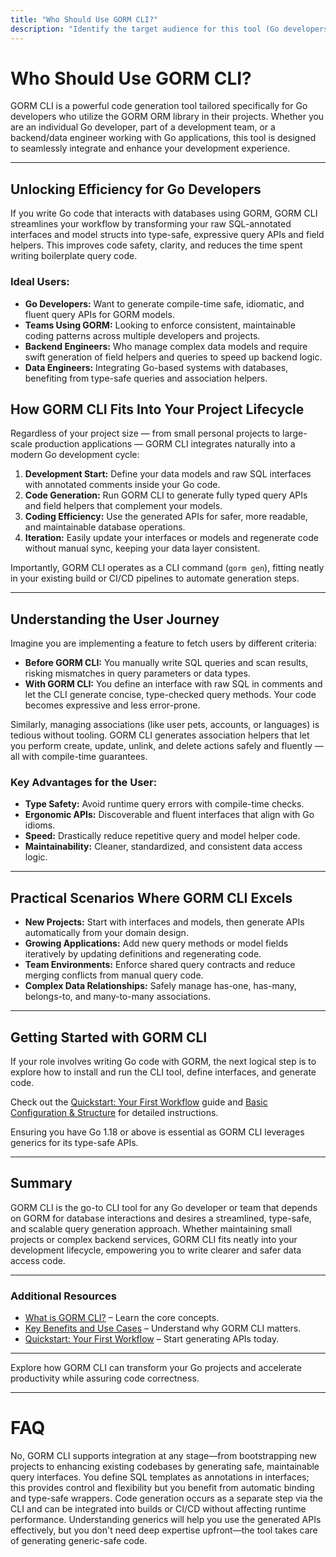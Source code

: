 ```yaml
---
title: "Who Should Use GORM CLI?"
description: "Identify the target audience for this tool (Go developers, teams using GORM, backend/data engineers) and learn how GORM CLI fits into modern Go project lifecycles of any size."
---
```


# Who Should Use GORM CLI?

GORM CLI is a powerful code generation tool tailored specifically for Go developers who utilize the GORM ORM library in their projects. Whether you are an individual Go developer, part of a development team, or a backend/data engineer working with Go applications, this tool is designed to seamlessly integrate and enhance your development experience.

---

## Unlocking Efficiency for Go Developers

If you write Go code that interacts with databases using GORM, GORM CLI streamlines your workflow by transforming your raw SQL-annotated interfaces and model structs into type-safe, expressive query APIs and field helpers. This improves code safety, clarity, and reduces the time spent writing boilerplate query code.

### Ideal Users:

- **Go Developers:** Want to generate compile-time safe, idiomatic, and fluent query APIs for GORM models.
- **Teams Using GORM:** Looking to enforce consistent, maintainable coding patterns across multiple developers and projects.
- **Backend Engineers:** Who manage complex data models and require swift generation of field helpers and queries to speed up backend logic.
- **Data Engineers:** Integrating Go-based systems with databases, benefiting from type-safe queries and association helpers.

## How GORM CLI Fits Into Your Project Lifecycle

Regardless of your project size — from small personal projects to large-scale production applications — GORM CLI integrates naturally into a modern Go development cycle:

1. **Development Start:** Define your data models and raw SQL interfaces with annotated comments inside your Go code.
2. **Code Generation:** Run GORM CLI to generate fully typed query APIs and field helpers that complement your models.
3. **Coding Efficiency:** Use the generated APIs for safer, more readable, and maintainable database operations.
4. **Iteration:** Easily update your interfaces or models and regenerate code without manual sync, keeping your data layer consistent.

Importantly, GORM CLI operates as a CLI command (`gorm gen`), fitting neatly in your existing build or CI/CD pipelines to automate generation steps.

---

## Understanding the User Journey

Imagine you are implementing a feature to fetch users by different criteria:

- **Before GORM CLI:** You manually write SQL queries and scan results, risking mismatches in query parameters or data types.
- **With GORM CLI:** You define an interface with raw SQL in comments and let the CLI generate concise, type-checked query methods. Your code becomes expressive and less error-prone.

Similarly, managing associations (like user pets, accounts, or languages) is tedious without tooling. GORM CLI generates association helpers that let you perform create, update, unlink, and delete actions safely and fluently — all with compile-time guarantees.

### Key Advantages for the User:

- **Type Safety:** Avoid runtime query errors with compile-time checks.
- **Ergonomic APIs:** Discoverable and fluent interfaces that align with Go idioms.
- **Speed:** Drastically reduce repetitive query and model helper code.
- **Maintainability:** Cleaner, standardized, and consistent data access logic.

---

## Practical Scenarios Where GORM CLI Excels

- **New Projects:** Start with interfaces and models, then generate APIs automatically from your domain design.
- **Growing Applications:** Add new query methods or model fields iteratively by updating definitions and regenerating code.
- **Team Environments:** Enforce shared query contracts and reduce merging conflicts from manual query code.
- **Complex Data Relationships:** Safely manage has-one, has-many, belongs-to, and many-to-many associations.

---

## Getting Started with GORM CLI

If your role involves writing Go code with GORM, the next logical step is to explore how to install and run the CLI tool, define interfaces, and generate code.

Check out the [Quickstart: Your First Workflow](../getting-started/project-configuration-run/quickstart-overview) guide and [Basic Configuration & Structure](../getting-started/project-configuration-run/basic-config-setup) for detailed instructions.

<Check>
Ensuring you have Go 1.18 or above is essential as GORM CLI leverages generics for its type-safe APIs.
</Check>

---

## Summary

GORM CLI is the go-to CLI tool for any Go developer or team that depends on GORM for database interactions and desires a streamlined, type-safe, and scalable query generation approach. Whether maintaining small projects or complex backend services, GORM CLI fits neatly into your development lifecycle, empowering you to write clearer and safer data access code.

---

### Additional Resources

- [What is GORM CLI?](./what-is-gorm-cli) – Learn the core concepts.
- [Key Benefits and Use Cases](./benefits-use-cases) – Understand why GORM CLI matters.
- [Quickstart: Your First Workflow](../../getting-started/project-configuration-run/quickstart-overview) – Start generating APIs today.

---

Explore how GORM CLI can transform your Go projects and accelerate productivity while assuring code correctness.

---

# FAQ

<AccordionGroup title="Common Questions About Who Should Use GORM CLI">
<Accordion title="Is this tool only for new projects?">
No, GORM CLI supports integration at any stage—from bootstrapping new projects to enhancing existing codebases by generating safe, maintainable query interfaces.
</Accordion>
<Accordion title="Do I need to write raw SQL to use GORM CLI?">
You define SQL templates as annotations in interfaces; this provides control and flexibility but you benefit from automatic binding and type-safe wrappers.
</Accordion>
<Accordion title="Will this tool slow down build times?">
Code generation occurs as a separate step via the CLI and can be integrated into builds or CI/CD without affecting runtime performance.
</Accordion>
<Accordion title="Do I have to know generics in Go to use it?">
Understanding generics will help you use the generated APIs effectively, but you don't need deep expertise upfront—the tool takes care of generating generic-safe code.
</Accordion>
</AccordionGroup>
